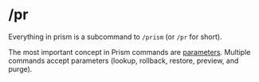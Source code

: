 # /pr

Everything in prism is a subcommand to `/prism` (or `/pr` for short).

The most important concept in Prism commands are [parameters](/parameters). Multiple commands accept parameters (lookup, rollback, restore, preview, and purge).